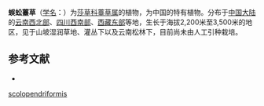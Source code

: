 {{Speciesbox
| name = 蜈蚣薹草
| status = 
| status_system = 
| image =
| genus = Carex
| species = scolopendriformis
| authority = Wang et Tang ex P. C. Li
}}

'''蜈蚣薹草'''（[[学名|学名]]：{{lang|la|''Carex scolopendriformis''}}）为[[莎草科|莎草科]][[薹草属|薹草属]]的植物，为中国的特有植物。分布于[[中国大陆|中国大陆]]的[[云南西北部|云南西北部]]、[[四川西南部|四川西南部]]、[[西藏东部|西藏东部]]等地，生长于海拔2,200米至3,500米的地区，见于山坡湿润草地、灌丛下以及云南松林下，目前尚未由人工引种栽培。

== 参考文献 ==
<div class="references-small">
* {{cite web| url =http://www.bioinfo.cn/db05/KmzwSpecies.php?action=view&id=5932| title =蜈蚣薹草| work =《中国高等植物数据库全库》| publisher =中国科学院微生物研究所| author =昆明植物研究所| accessdate =2009-02-24| archive-date =2016-03-05| archive-url =https://web.archive.org/web/20160305065711/http://www.bioinfo.cn/db05/KmzwSpecies.php?action=view&id=5932| dead-url =yes}}
</div>
{{Taxonbar|from=Q15227071}}

{{DEFAULTSORT:Carex scolopendriformis}}
[[Category:薹草属|scolopendriformis]]


{{Carex-stub}}